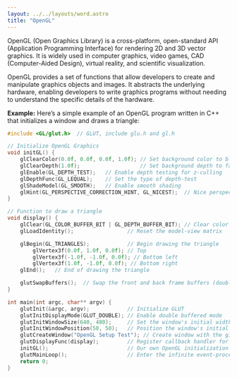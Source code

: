 ```yaml
---
layout: ../../layouts/word.astro
title: "OpenGL"
---
```

OpenGL (Open Graphics Library) is a cross-platform, open-standard API (Application Programming Interface) for rendering 2D and 3D vector graphics. It is widely used in computer graphics, video games, CAD (Computer-Aided Design), virtual reality, and scientific visualization.

OpenGL provides a set of functions that allow developers to create and manipulate graphics objects and images. It abstracts the underlying hardware, enabling developers to write graphics programs without needing to understand the specific details of the hardware.

**Example:**
Here’s a simple example of an OpenGL program written in C++ that initializes a window and draws a triangle:

```cpp
#include <GL/glut.h>  // GLUT, include glu.h and gl.h

// Initialize OpenGL Graphics
void initGL() {
    glClearColor(0.0f, 0.0f, 0.0f, 1.0f); // Set background color to black and opaque
    glClearDepth(1.0f);                   // Set background depth to farthest
    glEnable(GL_DEPTH_TEST);   // Enable depth testing for z-culling
    glDepthFunc(GL_LEQUAL);    // Set the type of depth-test
    glShadeModel(GL_SMOOTH);   // Enable smooth shading
    glHint(GL_PERSPECTIVE_CORRECTION_HINT, GL_NICEST);  // Nice perspective corrections
}

// Function to draw a triangle
void display() {
    glClear(GL_COLOR_BUFFER_BIT | GL_DEPTH_BUFFER_BIT); // Clear color and depth buffers
    glLoadIdentity();                 // Reset the model-view matrix

    glBegin(GL_TRIANGLES);            // Begin drawing the triangle
        glVertex3f(0.0f, 1.0f, 0.0f); // Top
        glVertex3f(-1.0f, -1.0f, 0.0f); // Bottom left
        glVertex3f(1.0f, -1.0f, 0.0f); // Bottom right
    glEnd();   // End of drawing the triangle

    glutSwapBuffers();  // Swap the front and back frame buffers (double buffering)
}

int main(int argc, char** argv) {
    glutInit(&argc, argv);            // Initialize GLUT
    glutInitDisplayMode(GLUT_DOUBLE); // Enable double buffered mode
    glutInitWindowSize(640, 480);     // Set the window's initial width & height
    glutInitWindowPosition(50, 50);   // Position the window's initial top-left corner
    glutCreateWindow("OpenGL Setup Test"); // Create window with the given title
    glutDisplayFunc(display);         // Register callback handler for window re-paint event
    initGL();                         // Our own OpenGL initialization
    glutMainLoop();                   // Enter the infinite event-processing loop
    return 0;
}
```